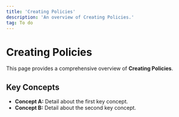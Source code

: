 ```yaml
---
title: 'Creating Policies'
description: 'An overview of Creating Policies.'
tag: To do
---
```


# Creating Policies

This page provides a comprehensive overview of **Creating Policies**.

## Key Concepts

* **Concept A:** Detail about the first key concept.
* **Concept B:** Detail about the second key concept.
